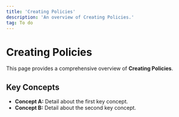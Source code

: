 ```yaml
---
title: 'Creating Policies'
description: 'An overview of Creating Policies.'
tag: To do
---
```


# Creating Policies

This page provides a comprehensive overview of **Creating Policies**.

## Key Concepts

* **Concept A:** Detail about the first key concept.
* **Concept B:** Detail about the second key concept.
